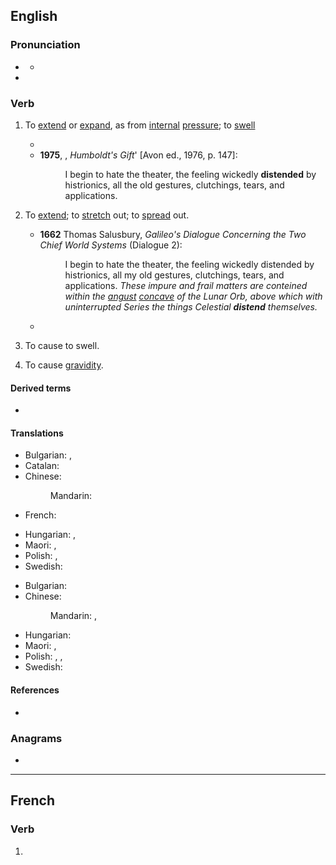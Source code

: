 ==English==

===Pronunciation===
* {{a|UK}} {{IPA|en|/dɪˈstɛnd/}}
** {{audio|en|LL-Q1860 (eng)-Vealhurl-distend.wav|Audio (UK)}}
* {{rhymes|en|ɛnd}}

===Verb===
{{en-verb}}

# {{lb|en|intransitive}} To [[extend]] or [[expand]], as from [[internal]] [[pressure]]; to [[swell]]
#* {{quote-book|en|year=1835|author=[[w:William Gilmore Simms|William Gilmore Simms]]|title=[[s:The Partisan|The Partisan]]|publisher=Harper|section=[[s:The Partisan/XV|Chapter XIV]]|page=[[s:Page:The Partisan, v1.djvu/171|180]]|passage=Then came the arrowy flight and form of the hurricane itself&mdash;its actual bulk&mdash;its imbodied power, pressing along through the forest in a gyratory progress, not fifty yards wide, never '''distending''' in width, yet capriciously winding from right to left and left to right<!--, in a zigzag direction, as if a playful spirit thus strove to mix with all the terrors of destruction the sportive mood of the most idle fancy-->.}}
#* '''1975''', {{w|Saul Bellow}}, ''Humboldt's Gift''' [Avon ed., 1976, p. 147]:
#*: I begin to hate the theater, the feeling wickedly '''distended''' by histrionics, all the old gestures, clutchings, tears, and applications.
# {{lb|en|transitive|reflexive|archaic}} To [[extend]]; to [[stretch]] out; to [[spread]] out.
#* '''1662''' Thomas Salusbury, ''Galileo's Dialogue Concerning the Two Chief World Systems'' (Dialogue 2):
#*:I begin to hate the theater, the feeling wickedly distended by histrionics, all my old gestures, clutchings, tears, and applications. ''These impure and frail matters are conteined within the [[angust]] [[concave]] of the Lunar Orb, above which with uninterrupted Series the things Celestial '''distend''' themselves.''
#*{{RQ:Milton Paradise Lost|book=9|passage=But say, what mean those coloured streaks in heaven / '''Distended''' as the brow of God appeased?}}
# {{lb|en|transitive}} To cause to swell.
# {{lb|en|biology}} To cause [[gravidity]].

====Derived terms====
* {{l|en|distensible}}

====Translations====
{{trans-top|To [[extend]] or [[expand]]}}
* Bulgarian: {{t+|bg|разтеглям|sc=Cyrl}}, {{t+|bg|разширявам|sc=Cyrl}}
* Catalan: {{t+|ca|distendre}}
* Chinese:
*: Mandarin: {{t+|cmn|膨脹|tr=péngzhàng}}
* French: {{t+|fr|distendre}}
{{trans-mid}}
* Hungarian: {{t+|hu|felfúvódik}}, {{t|hu|felpuffad}}
* Maori: {{t|mi|kōnakinaki}}, {{t|mi|koeke}}
* Polish: {{t|pl|[[rozdymać|rozdymać się]]|impf}}, {{t|pl|[[rozdąć|rozdąć się]]|pf}}
* Swedish: {{t+|sv|svälla}}
{{trans-bottom}}

{{trans-top|To cause to swell}}
* Bulgarian: {{t+|bg|раздувам|sc=Cyrl}}
* Chinese:
*: Mandarin: {{t+|cmn|鼓起|tr=gǔqǐ}}, {{t+|cmn|凸起|tr=tūqǐ}}
{{trans-mid}}
* Hungarian: {{t+|hu|felfúj}}
* Maori: {{t|mi|whakatetere}}, {{t|mi|koeke}}
* Polish: {{t|pl|rozdymać|impf}}, {{t|pl|rozdąć|pf}}, {{t|pl|rozdąć|pf}}
* Swedish: {{t+|sv|utöka}}
{{trans-bottom}}

====References====
* {{R:OED2}}

===Anagrams===
* {{anagrams|en|a=ddeinst|destin'd}}

----

==French==

===Verb===
{{head|fr|verb form}}

# {{inflection of|fr|distendre||3|s|pres|indc}}